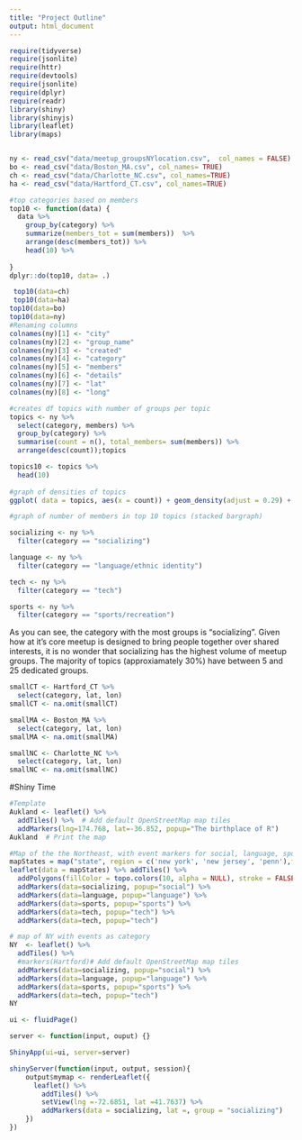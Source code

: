```yaml
---
title: "Project Outline"
output: html_document
---
```


```r
require(tidyverse)
require(jsonlite)
require(httr)
require(devtools)
require(jsonlite)
require(dplyr)
require(readr)
library(shiny)
library(shinyjs)
library(leaflet)
library(maps)


ny <- read_csv("data/meetup_groupsNYlocation.csv",  col_names = FALSE)
bo <- read_csv("data/Boston_MA.csv", col_names= TRUE)
ch <- read_csv("data/Charlotte_NC.csv", col_names=TRUE)
ha <- read_csv("data/Hartford_CT.csv", col_names=TRUE)

#top categories based on members
top10 <- function(data) {
  data %>%
    group_by(category) %>%
    summarize(members_tot = sum(members))  %>%
    arrange(desc(members_tot)) %>%
    head(10) %>% 
    
}
dplyr::do(top10, data= .)

 top10(data=ch)
 top10(data=ha)
top10(data=bo)
top10(data=ny) 
#Renaming columns
colnames(ny)[1] <- "city"
colnames(ny)[2] <- "group_name"
colnames(ny)[3] <- "created"
colnames(ny)[4] <- "category"
colnames(ny)[5] <- "members"
colnames(ny)[6] <- "details"
colnames(ny)[7] <- "lat"
colnames(ny)[8] <- "long"
```


```r
#creates df topics with number of groups per topic
topics <- ny %>% 
  select(category, members) %>% 
  group_by(category) %>% 
  summarise(count = n(), total_members= sum(members)) %>% 
  arrange(desc(count));topics

topics10 <- topics %>% 
  head(10)
  
#graph of densities of topics
ggplot( data = topics, aes(x = count)) + geom_density(adjust = 0.29) + labs(title = "") 

#graph of number of members in top 10 topics (stacked bargraph)

```

```r
socializing <- ny %>% 
  filter(category == "socializing")

language <- ny %>% 
  filter(category == "language/ethnic identity")

tech <- ny %>% 
  filter(category == "tech")

sports <- ny %>% 
  filter(category == "sports/recreation")
```


As you can see, the category with the most groups is "socializing". Given how at it's core meetup is designed to bring people together over shared interests, it is no wonder that socializing has the highest volume of meetup groups. The majority of topics (approxiamately 30%) have between 5 and 25 dedicated groups.


```r
smallCT <- Hartford_CT %>% 
  select(category, lat, lon)
smallCT <- na.omit(smallCT)
```

```r
smallMA <- Boston_MA %>% 
  select(category, lat, lon)
smallMA <- na.omit(smallMA)
```

```r
smallNC <- Charlotte_NC %>% 
  select(category, lat, lon)
smallNC <- na.omit(smallNC)
```

#Shiny Time

```r
#Template
Aukland <- leaflet() %>%
  addTiles() %>%  # Add default OpenStreetMap map tiles
  addMarkers(lng=174.768, lat=-36.852, popup="The birthplace of R")
Aukland  # Print the map
```

```r
#Map of the the Northeast, with event markers for social, language, sports, and tech in New York
mapStates = map("state", region = c('new york', 'new jersey', 'penn'),fill = TRUE, plot = FALSE)
leaflet(data = mapStates) %>% addTiles() %>%
  addPolygons(fillColor = topo.colors(10, alpha = NULL), stroke = FALSE) %>% 
  addMarkers(data=socializing, popup="social") %>% 
  addMarkers(data=language, popup="language") %>% 
  addMarkers(data=sports, popup="sports") %>% 
  addMarkers(data=tech, popup="tech") %>% 
  addMarkers(data=tech, popup="tech")
```


```r
# map of NY with events as category
NY  <- leaflet() %>%
  addTiles() %>%  
  #markers(Hartford)# Add default OpenStreetMap map tiles
  addMarkers(data=socializing, popup="social") %>% 
  addMarkers(data=language, popup="language") %>% 
  addMarkers(data=sports, popup="sports") %>% 
  addMarkers(data=tech, popup="tech")
NY
```

```r
ui <- fluidPage()

server <- function(input, ouput) {}

ShinyApp(ui=ui, server=server)
```


```r
shinyServer(function(input, output, session){
    output$mymap <- renderLeaflet({
      leaflet() %>% 
        addTiles() %>% 
        setView(lng =-72.6851, lat =41.7637) %>% 
        addMarkers(data = socializing, lat =, group = "socializing")
    })
})

```





